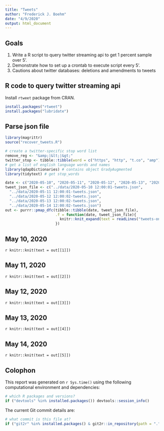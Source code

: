 ```yaml
---
title: "Tweets"
author: "Frederick J. Boehm"
date: "4/9/2020"
output: html_document
---
```



## Goals

1. Write a R script to query twitter streaming api to get 1 percent sample over 5'.
1. Demonstrate how to set up a crontab to execute script every 5'.
1. Cautions about twitter databases: deletions and amendments to tweets

## R code to query twitter streaming api

Install `rtweet` package from CRAN.

```r
install.packages("rtweet")
install.packages("lubridate")
```

## Parse json file

```r
library(magrittr)
source("recover_tweets.R")
```

```r
# create a twitter-specific stop word list
remove_reg <- "&amp;|&lt;|&gt;"
twitter_stop <- tibble::tibble(word = c("https", "http", "t.co", "amp"))
# get a list of english language words and names
library(qdapDictionaries) # contains object GradyAugmented
library(tidytext) # get stop_words
```




```r
date <- c("2020-05-10", "2020-05-11", "2020-05-12", "2020-05-13", "2020-05-14")
tweet_json_file <- c("../data/2020-05-10 12:00:01-tweets.json",
  "../data/2020-05-11 12:00:01-tweets.json", 
  "../data/2020-05-12 12:00:02-tweets.json",
  "../data/2020-05-13 12:00:02-tweets.json", 
  "../data/2020-05-14 12:00:02-tweets.json")
out <- purrr::pmap_dfc(tibble::tibble(date, tweet_json_file),
                       .f = function(date, tweet_json_file){
                         knitr::knit_expand(text = readLines("tweets-one.Rmd"))
                       })
```

## May 10, 2020

`r knitr::knit(text = out[[1]])`

## May 11, 2020

`r knitr::knit(text = out[[2]])`

## May 12, 2020

`r knitr::knit(text = out[[3]])`

## May 13, 2020

`r knitr::knit(text = out[[4]])`

## May 14, 2020

`r knitr::knit(text = out[[5]])`





## Colophon

This report was generated on `r Sys.time()` using the following computational environment and dependencies: 

```r
# which R packages and versions?
if ("devtools" %in% installed.packages()) devtools::session_info()
```

The current Git commit details are:

```r
# what commit is this file at? 
if ("git2r" %in% installed.packages() & git2r::in_repository(path = ".")) git2r::repository(here::here())  
```
